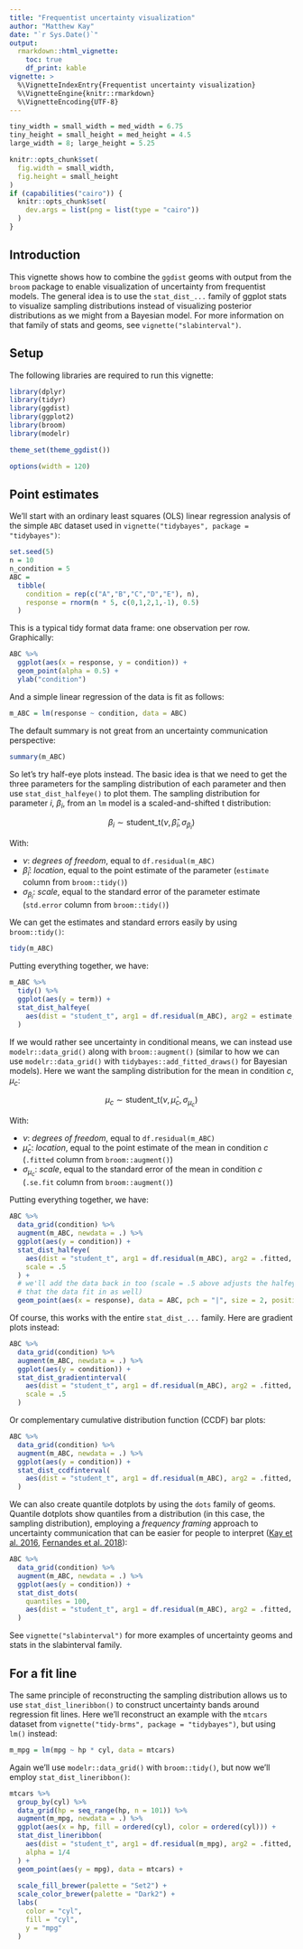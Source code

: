 ```yaml
---
title: "Frequentist uncertainty visualization"
author: "Matthew Kay"
date: "`r Sys.Date()`"
output: 
  rmarkdown::html_vignette:
    toc: true
    df_print: kable
vignette: >
  %\VignetteIndexEntry{Frequentist uncertainty visualization}
  %\VignetteEngine{knitr::rmarkdown}
  %\VignetteEncoding{UTF-8}
---
```

  
<style type="text/css">
.kable-table table {
  margin-left: 0;
}
img {
  border: none;
}
</style>

```r
tiny_width = small_width = med_width = 6.75
tiny_height = small_height = med_height = 4.5
large_width = 8; large_height = 5.25

knitr::opts_chunk$set(
  fig.width = small_width,
  fig.height = small_height
)
if (capabilities("cairo")) {
  knitr::opts_chunk$set(
    dev.args = list(png = list(type = "cairo"))
  )
}
```

## Introduction
  
This vignette shows how to combine the `ggdist` geoms with output from the `broom` package to enable visualization of uncertainty from frequentist models. The general idea is to use the `stat_dist_...` family of ggplot stats to visualize sampling distributions instead of visualizing posterior distributions as we might from a Bayesian model. For more information on that family of stats and geoms, see `vignette("slabinterval")`.

## Setup
  
The following libraries are required to run this vignette:
  
```r
library(dplyr)
library(tidyr)
library(ggdist)
library(ggplot2)
library(broom)
library(modelr)

theme_set(theme_ggdist())
```

```r
options(width = 120)
```


## Point estimates

We'll start with an ordinary least squares (OLS) linear regression analysis of the simple `ABC` dataset used in `vignette("tidybayes", package = "tidybayes")`:

```r
set.seed(5)
n = 10
n_condition = 5
ABC =
  tibble(
    condition = rep(c("A","B","C","D","E"), n),
    response = rnorm(n * 5, c(0,1,2,1,-1), 0.5)
  )
```

This is a typical tidy format data frame: one observation per row. Graphically:

```r
ABC %>%
  ggplot(aes(x = response, y = condition)) +
  geom_point(alpha = 0.5) +
  ylab("condition")
```

And a simple linear regression of the data is fit as follows:

```r
m_ABC = lm(response ~ condition, data = ABC)
```

The default summary is not great from an uncertainty communication perspective:

```r
summary(m_ABC)
```

So let's try half-eye plots instead. The basic idea is that we need to get the three parameters for the sampling distribution of each parameter and then use `stat_dist_halfeye()` to plot them. The sampling distribution for parameter $i$, $\beta_i$, from an `lm` model is a scaled-and-shifted t distribution:

$$
\beta_i \sim \textrm{student_t}\left(\nu, \hat\beta_i, \sigma_{\beta_i}\right)
$$

With:

- $\nu$: *degrees of freedom*, equal to `df.residual(m_ABC)`
- $\hat\beta_i$: *location*, equal to the point estimate of the parameter (`estimate` column from `broom::tidy()`)
- $\sigma_{\beta_i}$: *scale*, equal to the standard error of the parameter estimate (`std.error` column from `broom::tidy()`)

We can get the estimates and standard errors easily by using `broom::tidy()`:

```r
tidy(m_ABC)
```

Putting everything together, we have:

```r
m_ABC %>%
  tidy() %>%
  ggplot(aes(y = term)) +
  stat_dist_halfeye(
    aes(dist = "student_t", arg1 = df.residual(m_ABC), arg2 = estimate, arg3 = std.error)
  )
```

If we would rather see uncertainty in conditional means, we can instead use `modelr::data_grid()` along with `broom::augment()` (similar to how we can use `modelr::data_grid()` with `tidybayes::add_fitted_draws()` for Bayesian models). Here we want the sampling distribution for the mean in condition $c$, $\mu_c$:

$$
\mu_c \sim \textrm{student_t}\left(\nu, \hat\mu_c, \sigma_{\mu_c} \right)
$$

With:

- $\nu$: *degrees of freedom*, equal to `df.residual(m_ABC)`
- $\hat\mu_c$: *location*, equal to the point estimate of the mean in condition $c$ (`.fitted` column from `broom::augment()`)
- $\sigma_{\mu_c}$: *scale*, equal to the standard error of the mean in condition $c$ (`.se.fit` column from `broom::augment()`)

Putting everything together, we have:

```r
ABC %>%
  data_grid(condition) %>%
  augment(m_ABC, newdata = .) %>%
  ggplot(aes(y = condition)) +
  stat_dist_halfeye(
    aes(dist = "student_t", arg1 = df.residual(m_ABC), arg2 = .fitted, arg3 = .se.fit), 
    scale = .5
  ) +
  # we'll add the data back in too (scale = .5 above adjusts the halfeye height so
  # that the data fit in as well)
  geom_point(aes(x = response), data = ABC, pch = "|", size = 2, position = position_nudge(y = -.15))
```

Of course, this works with the entire `stat_dist_...` family. Here are gradient plots instead:

```r
ABC %>%
  data_grid(condition) %>%
  augment(m_ABC, newdata = .) %>%
  ggplot(aes(y = condition)) +
  stat_dist_gradientinterval(
    aes(dist = "student_t", arg1 = df.residual(m_ABC), arg2 = .fitted, arg3 = .se.fit), 
    scale = .5
  )
```

Or complementary cumulative distribution function (CCDF) bar plots:

```r
ABC %>%
  data_grid(condition) %>%
  augment(m_ABC, newdata = .) %>%
  ggplot(aes(y = condition)) +
  stat_dist_ccdfinterval(
    aes(dist = "student_t", arg1 = df.residual(m_ABC), arg2 = .fitted, arg3 = .se.fit)
  )
```

We can also create quantile dotplots by using the `dots` family of geoms. Quantile dotplots show quantiles from a distribution (in this case, the sampling distribution), employing a *frequency framing* approach to uncertainty communication that can be easier for people to interpret ([Kay et al. 2016](https://doi.org/10.1145/2858036.2858558), [Fernandes et al. 2018](https://doi.org/10.1145/3173574.3173718)):

```r
ABC %>%
  data_grid(condition) %>%
  augment(m_ABC, newdata = .) %>%
  ggplot(aes(y = condition)) +
  stat_dist_dots(
    quantiles = 100,
    aes(dist = "student_t", arg1 = df.residual(m_ABC), arg2 = .fitted, arg3 = .se.fit)
  )
```

See `vignette("slabinterval")` for more examples of uncertainty geoms and stats in the slabinterval family.

## For a fit line

The same principle of reconstructing the sampling distribution allows us to use `stat_dist_lineribbon()` to construct uncertainty bands around regression fit lines. Here we'll reconstruct an example with the `mtcars` dataset from `vignette("tidy-brms", package = "tidybayes")`, but using `lm()` instead:

```r
m_mpg = lm(mpg ~ hp * cyl, data = mtcars)
```

Again we'll use `modelr::data_grid()` with `broom::tidy()`, but now we'll employ `stat_dist_lineribbon()`:

```r
mtcars %>%
  group_by(cyl) %>%
  data_grid(hp = seq_range(hp, n = 101)) %>%
  augment(m_mpg, newdata = .) %>%
  ggplot(aes(x = hp, fill = ordered(cyl), color = ordered(cyl))) +
  stat_dist_lineribbon(
    aes(dist = "student_t", arg1 = df.residual(m_mpg), arg2 = .fitted, arg3 = .se.fit), 
    alpha = 1/4
  ) +
  geom_point(aes(y = mpg), data = mtcars) +
  
  scale_fill_brewer(palette = "Set2") +
  scale_color_brewer(palette = "Dark2") +
  labs(
    color = "cyl",
    fill = "cyl",
    y = "mpg"
  )
```
